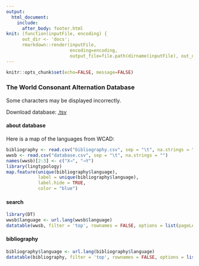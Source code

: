 ```yaml
---
output: 
  html_document:
    include:
      after_body: footer.html
knit: (function(inputFile, encoding) { 
      out_dir <- 'docs';
      rmarkdown::render(inputFile,
                        encoding=encoding, 
                        output_file=file.path(dirname(inputFile), out_dir, 'index.html')) })
---
```


```r
knitr::opts_chunk$set(echo=FALSE, message=FALSE)
```

###  The World Consonant Alternation Database {.tabset .tabset-fade .tabset-pills}
Some characters may be displayed incorrectly.

Download database: [.tsv](https://raw.githubusercontent.com/agricolamz/wcad/master/database.csv)

#### about database
Here is a map of the languages from WCAD:
```r
bibliography <- read.csv("bibliography.csv", sep = "\t", na.strings = "")
wwsb <- read.csv("database.csv", sep = "\t", na.strings = "")
names(wwsb)[2:3] <- c("X→", "→Y")
library(lingtypology)
map.feature(unique(bibliography$language),
            label = unique(bibliography$language),
            label.hide = TRUE,
            color = "blue")
```

#### search
```r
library(DT)
wwsb$language <- url.lang(wwsb$language)
datatable(wwsb, filter = 'top', rownames = FALSE, options = list(pageLength = 20, dom = 'tip'), escape = FALSE)
```

#### bibliography
```r
bibliography$language <- url.lang(bibliography$language)
datatable(bibliography, filter = 'top', rownames = FALSE, options = list(pageLength = 20, autoWidth = FALSE), escape = FALSE)
```
